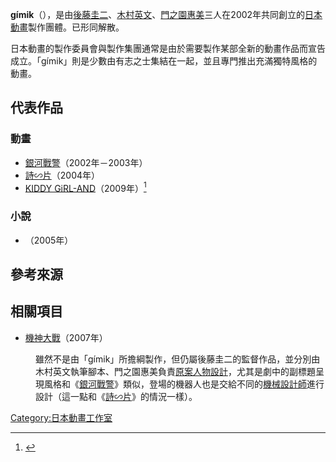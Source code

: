 {{lowercase}}
'''gímik'''（{{lang-ja|ギミック}}），是由[[後藤圭二|後藤圭二]]、[[木村英文|木村英文]]、[[門之園惠美|門之園惠美]]三人在2002年共同創立的[[日本動畫|日本動畫]]製作團體。已形同解散。

日本動畫的製作委員會與製作集團通常是由於需要製作某部全新的動畫作品而宣告成立。「gímik」則是少數由有志之士集結在一起，並且專門推出充滿獨特風格的動畫。

== 代表作品 ==
=== 動畫 ===
* [[銀河戰警|銀河戰警]]（2002年－2003年）
* [[詩∽片|詩∽片]]（2004年）
* [[KIDDY_GiRL-AND|KIDDY GiRL-AND]]（2009年）<ref>{{cite web|url=https://anime.eiga.com/program/100430/|title=KIDDY GiRL-AND：作品情報|publisher=Anime Hack|accessdate=2020-09-05|language=ja}}</ref>

=== 小說 ===
* {{link-ja|GEMINI×KNIVES|ジェミニ・ナイヴ}}（2005年）

== 參考來源 ==
{{reflist}}

== 相關項目 ==
* [[機神大戰|機神大戰]]（2007年）
: 雖然不是由「gímik」所擔綱製作，但仍屬後藤圭二的監督作品，並分別由木村英文執筆腳本、門之園惠美負責[[人物設計|原案人物設計]]，尤其是劇中的副標題呈現風格和《[[銀河戰警|銀河戰警]]》類似，登場的機器人也是交給不同的[[機械設計_(動畫)|機械設計師]]進行設計（這一點和《[[詩∽片|詩∽片]]》的情況一樣）。

[[Category:日本動畫工作室|Category:日本動畫工作室]]